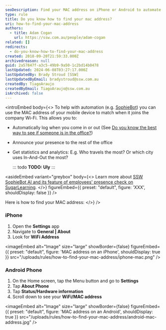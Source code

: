 ```yaml
---
seoDescription: Find your MAC address on iPhone or Android to automate Wi-Fi connections and track employee presence with SSW SophieBot AI.
type: rule
title: Do you know how to find your mac address?
uri: how-to-find-your-mac-address
authors:
  - title: Adam Cogan
    url: https://ssw.com.au/people/adam-cogan
related: []
redirects:
  - do-you-know-how-to-find-your-mac-address
created: 2018-09-20T21:59:33.000Z
archivedreason: null
guid: 2a57847f-a3c5-49b9-9a50-1c2bd14b0478
lastUpdated: 2024-06-08T03:27:17.000Z
lastUpdatedBy: Brady Stroud [SSW]
lastUpdatedByEmail: bradystroud@ssw.com.au
createdBy: TiagoAraujo
createdByEmail: TiagoAraujo@ssw.com.au
isArchived: false
---
```


<introEmbed
  body={<>
To help with automation (e.g. [SophieBot](https://sswsophie.com/sophiebot/)) you can use the MAC address of your mobile device to match when it joins the company Wi-Fi. This allows you to:

- Automatically log when you come in or out (See [Do you know the best way to see if someone is in the office?](/the-best-way-to-see-if-someone-is-in-the-office))
- Announce your presence to the rest of the office
- Get statistics and analytics: E.g. Who travels the most? Or which city uses In-And-Out the most?

  ::: todo
  **TODO: Uly**
  :::

<asideEmbed
  variant="greybox"
  body={<>
    Learn more about [SSW SophieBot AI and its feature of employees' presence check on SugarLearning](https://my.sugarlearning.com/SSW/items/12973/smart-office-ssw-sophiehub-and-ssw-sophiebot).
  </>}
  figureEmbed={{
    preset: "default",
    figure: 'XXX',
    shouldDisplay: false
  }}
/>

Here is how to find your MAC address:
  </>}
/>
### iPhone

1. Open the **Settings** app
2. Navigate to **General | About**
3. Look for **WiFi Address**


<imageEmbed
  alt="Image"
  size="large"
  showBorder={false}
  figureEmbed={{
    preset: "default",
    figure: 'MAC address on an iPhone',
    shouldDisplay: true
  }}
  src="/uploads/rules/how-to-find-your-mac-address/iphone-mac.png"
/>

### Android Phone

1. On the Home screen, tap the Menu button and go to **Settings**
2. Tap **About Phone**
3. Tap **Status/Hardware information**
4. Scroll down to see your **WiFi/MAC address**


<imageEmbed
  alt="Image"
  size="large"
  showBorder={false}
  figureEmbed={{
    preset: "default",
    figure: 'MAC address on an Android',
    shouldDisplay: true
  }}
  src="/uploads/rules/how-to-find-your-mac-address/android-mac-address.jpg"
/>

